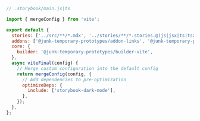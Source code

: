 ```js
// .storybook/main.js|ts

import { mergeConfig } from 'vite';

export default {
  stories: ['../src/**/*.mdx', '../stories/**/*.stories.@(js|jsx|ts|tsx)'],
  addons: ['@junk-temporary-prototypes/addon-links', '@junk-temporary-prototypes/addon-essentials'],
  core: {
    builder: '@junk-temporary-prototypes/builder-vite',
  },
  async viteFinal(config) {
    // Merge custom configuration into the default config
    return mergeConfig(config, {
      // Add dependencies to pre-optimization
      optimizeDeps: {
        include: ['storybook-dark-mode'],
      },
    });
  },
};
```
